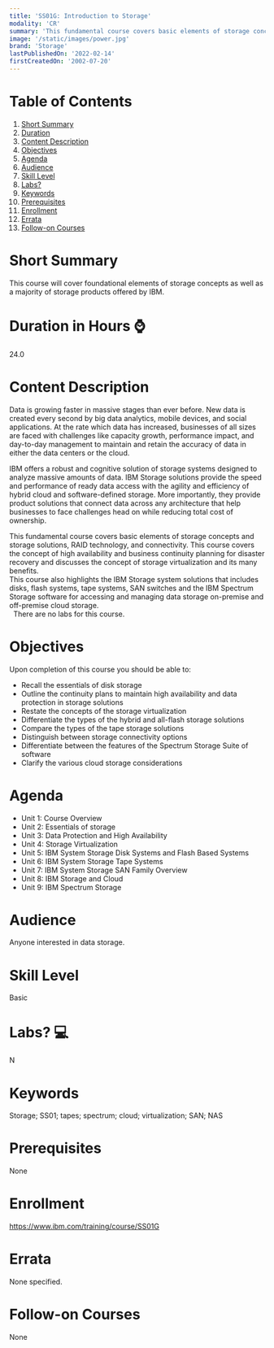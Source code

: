 ```yaml
---
title: 'SS01G: Introduction to Storage'
modality: 'CR'
summary: 'This fundamental course covers basic elements of storage concepts and storage solutions, RAID technology and connectivity. This course covers the concept of high availability and business continuity planning for disaster recovery and discusses the concept of storage virtualization and its many benefits.'                                                                '
image: '/static/images/power.jpg'
brand: 'Storage'
lastPublishedOn: '2022-02-14'
firstCreatedOn: '2002-07-20'
---
```

# Table of Contents
1.  [Short Summary](#short-summary)
2.  [Duration](#duration-in-hours-)
3.  [Content Description](#content-description)
4.  [Objectives](#objectives)
5.  [Agenda](#agenda)
6.  [Audience](#audience)
7.  [Skill Level](#skill-level)
8.  [Labs?](#labs-)
9.  [Keywords](#keywords)
10. [Prerequisites](#prerequisites)
11. [Enrollment](#enrollment)
12. [Errata](#errata)
13. [Follow-on Courses](#follow-on-courses)

# Short Summary
This course will cover foundational elements of storage concepts as well as a majority of storage products offered by IBM.                                                                     

# Duration in Hours ⌚
24.0

# Content Description
Data is growing faster in massive stages than ever before. New data is created every second by big data analytics, mobile devices, and social applications. At the rate which data has increased, businesses of all sizes are faced with challenges like capacity growth, performance impact, and day-to-day management to maintain and retain the accuracy of data in either the data centers or the cloud.  

IBM offers a robust and cognitive solution of storage systems designed to analyze massive amounts of data. IBM Storage solutions provide the speed and performance of ready data access with the agility and efficiency of hybrid cloud and software-defined storage. More importantly, they provide product solutions that connect data across any architecture that help businesses to face challenges head on while reducing total cost of ownership.  
 
This fundamental course covers basic elements of storage concepts and storage solutions, RAID technology, and connectivity. This course covers the concept of high availability and business continuity planning for disaster recovery and discusses the concept of storage virtualization and its many benefits.   
This course also highlights the IBM Storage system solutions that includes disks, flash systems, tape systems, SAN switches and the IBM Spectrum Storage software for accessing and managing data storage on-premise and off-premise cloud storage.  
 
There are no labs for this course.

# Objectives
Upon completion of this course you should be able to:
* Recall the essentials of disk storage
* Outline the continuity plans to maintain high availability and data protection in storage solutions
* Restate the concepts of the storage virtualization
* Differentiate the types of the hybrid and all-flash storage solutions
* Compare the types of the tape storage solutions
* Distinguish between storage connectivity options
* Differentiate between the features of the Spectrum Storage Suite of software
* Clarify the various cloud storage considerations

# Agenda
* Unit 1: Course Overview  
* Unit 2: Essentials of storage  
* Unit 3: Data Protection and High Availability  
* Unit 4: Storage Virtualization  
* Unit 5: IBM System Storage Disk Systems and Flash Based Systems  
* Unit 6: IBM System Storage Tape Systems  
* Unit 7: IBM System Storage SAN Family Overview  
* Unit 8: IBM Storage and Cloud  
* Unit 9: IBM Spectrum Storage  

# Audience
Anyone interested in data storage.

# Skill Level
Basic               

# Labs? 💻
N

# Keywords
Storage; SS01; tapes; spectrum; cloud; virtualization; SAN; NAS

# Prerequisites
None

# Enrollment
https://www.ibm.com/training/course/SS01G

# Errata
None specified.

# Follow-on Courses
None